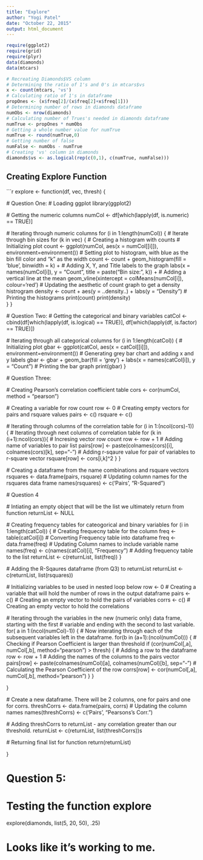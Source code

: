 ```yaml
---
title: "Explore"
author: "Yogi Patel"
date: "October 22, 2015"
output: html_document
---
```



```r
require(ggplot2)
require(grid)
require(plyr)
data(diamonds)
data(mtcars)

# Recreating Diamonds$VS column
# Determining the ratio of 1's and 0's in mtcars$vs
x <- count(mtcars, 'vs')
# Calculating ratio of 1's in dataframe
propOnes <- (x$freq[2]/(x$freq[2]+x$freq[1]))
# Determining number of rows in diamonds dataframe
numObs <- nrow(diamonds)
# Calculating number of Trues's needed in diamonds dataframe
numTrue <- propOnes * numObs
# Getting a whole number value for numTrue
numTrue <- round(numTrue,0)
# Getting number of false
numFalse <- numObs - numTrue
# Creating 'vs' column in diamonds
diamonds$vs <- as.logical(rep(c(0,1), c(numTrue, numFalse)))

```

## Creating Explore Function
```r

explore <- function(df, vec, thresh) {
  
  # Question One:
  # Loading ggplot
  library(ggplot2)
  
  # Getting the numeric columns 
  numCol <- df[which(lapply(df, is.numeric) == TRUE)]

  # Iterating through numeric columns
  for (i in 1:length(numCol)) {
  # Iterate through bin sizes
    for (k in vec) {
      # Creating a histogram with counts
      # Initializing plot
      count <- ggplot(numCol, aes(x = numCol[[i]]), environment=environment())
      # Setting plot to histogram, with blue as the bin fill color and "k" as the width
      count <- count + geom_histogram(fill = 'blue', binwidth = k) +
               # Adding X, Y, and Title labels to the graph
               labs(x = names(numCol[i]), y = "Count", title = paste("Bin size:", k)) +
               # Adding a vertical line at the mean
               geom_vline(xintercept = colMeans(numCol[i]), colour='red')
      # Updating the aesthetic of count graph to get a density histrogram
      density <- count + aes(y = ..density..) + labs(y = "Density")
      # Printing the histograms
      print(count)
      print(density)    
    } 
  } 
  
  # Question Two:
  # Getting the categorical and binary variables
  catCol <- cbind(df[which(lapply(df, is.logical) == TRUE)], df[which(lapply(df, is.factor) == TRUE)])
  
  # Iterating through all categorical columns
  for (i in 1:length(catCol)) {
    # Initializing plot
    gbar <- ggplot(catCol, aes(x = catCol[[i]]), environment=environment())
    # Generating grey bar chart and adding x and y labels
    gbar <- gbar + geom_bar(fill = 'grey') + labs(x = names(catCol[i]), y = "Count")
    # Printing the bar graph
    print(gbar)
  }
  
  # Question Three:
  
  # Creating Pearson's correlation coefficient table
  cors <- cor(numCol, method = "pearson")
  
  # Creating a variable for row count
  row <- 0
  # Creating empty vectors for pairs and rsquare values
  pairs <- c()
  rsquare <- c()
  
  # Iterating through columns of the correlation table
  for (i in 1:(ncol(cors)-1)) {
    # Iterating through next columns of correlation table
    for (k in (i+1):ncol(cors)){
      # Incresing vector row count
      row <- row + 1
      # Adding name of variables to pair list
      pairs[row] <- paste(colnames(cors)[i], colnames(cors)[k], sep="-")
      # Adding r-sqaure value for pair of variables to r-square vector
      rsquare[row] <- cors[i,k]^2
    }
  }
  
  # Creating a dataframe from the name combinations and rsquare vectors
  rsquares <- data.frame(pairs, rsquare)
  # Updating column names for the rsquares data frame
  names(rsquares) <- c('Pairs', "R-Squared")
  
  
  # Question 4
  
  # Intiating an empty object that will be the list we ultimately return from function
  returnList <- NULL
  
  
  # Creating frequency tables for cateogorical and binary variables
  for (i in 1:length(catCol)) {
    # Creating frequecny table for the column
    freq <- table(catCol[i])
    # Converting Frequency table into dataframe
    freq <- data.frame(freq)
    # Updating Column names to include variable name
    names(freq) <- c(names(catCol)[i], "Frequency")
    # Adding frequency table to the list
    returnList <- c(returnList, list(freq))
  }
  
  # Adding the R-Sqaures dataframe (from Q3) to returnList
  returnList <- c(returnList, list(rsquares))
  
  
  # Initializing variables to be used in nested loop below
  row <- 0   # Creating a variable that will hold the number of rows in the output dataframe
  pairs <- c() # Creating an empty vector to hold the pairs of variables
  corrs <- c() # Creating an empty vector to hold the correlations

  # Iterating through the variables in the new (numeric only) data frame, starting with the first
  # variable and ending with the second to last variable.
  for( a in 1:(ncol(numCol)-1)) {
    # Now interating through each of the subsequent variables left in the dataframe.
    for(b in (a+1):(ncol(numCol))) {
      # Checking if Pearson Coefficient is larger than threshold
      if (cor(numCol[,a], numCol[,b], method="pearson") > thresh) {
         # Adding a row to the dataframe
      row <- row + 1
      # Adding the names of the columns to the pairs vector
      pairs[row] <- paste(colnames(numCol)[a], colnames(numCol)[b], sep="-")
      # Calculating the Pearson Coefficient of the row
      corrs[row] <- cor(numCol[,a], numCol[,b], method="pearson")
    }
      }
     
  }

  # Create a new dataframe. There will be 2 columns, one for pairs and one for corrs.
  threshCorrs <- data.frame(pairs, corrs)
  # Updating the column names
  names(threshCorrs) <- c('Pairs', "Pearsons's Corr.")
  
  # Adding threshCorrs to returnList - any correlation greater than our threshold.
  returnList <- c(returnList, list(threshCorrs))s
  
  
  # Returning final list for function
  return(returnList)

  }
  
# Question 5:
# Testing the function explore

explore(diamonds, list(5, 20, 50), .25)  


# Looks like it's working to me. 
